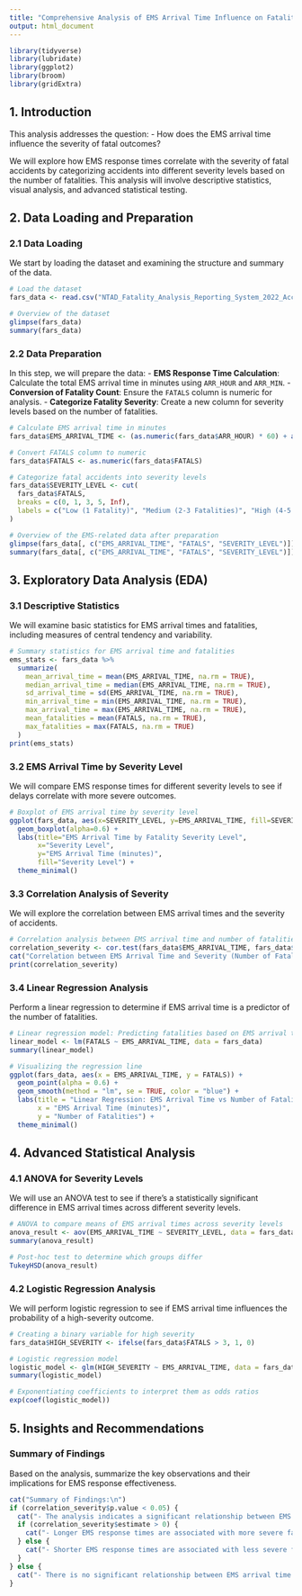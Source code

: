 ```yaml
---
title: "Comprehensive Analysis of EMS Arrival Time Influence on Fatality Severity"
output: html_document
---
```


```r
library(tidyverse)  
library(lubridate)  
library(ggplot2)  
library(broom)    
library(gridExtra)    
```

## 1. Introduction
This analysis addresses the question:
- How does the EMS arrival time influence the severity of fatal outcomes?

We will explore how EMS response times correlate with the severity of fatal accidents by categorizing accidents into different severity levels based on the number of fatalities. This analysis will involve descriptive statistics, visual analysis, and advanced statistical testing.

## 2. Data Loading and Preparation

### 2.1 Data Loading
We start by loading the dataset and examining the structure and summary of the data.

```r
# Load the dataset
fars_data <- read.csv("NTAD_Fatality_Analysis_Reporting_System_2022_Accidents_3270373163975898856.csv")

# Overview of the dataset
glimpse(fars_data)
summary(fars_data)
```

### 2.2 Data Preparation
In this step, we will prepare the data:
- **EMS Response Time Calculation**: Calculate the total EMS arrival time in minutes using `ARR_HOUR` and `ARR_MIN`.
- **Conversion of Fatality Count**: Ensure the `FATALS` column is numeric for analysis.
- **Categorize Fatality Severity**: Create a new column for severity levels based on the number of fatalities.

```r
# Calculate EMS arrival time in minutes
fars_data$EMS_ARRIVAL_TIME <- (as.numeric(fars_data$ARR_HOUR) * 60) + as.numeric(fars_data$ARR_MIN)

# Convert FATALS column to numeric
fars_data$FATALS <- as.numeric(fars_data$FATALS)

# Categorize fatal accidents into severity levels
fars_data$SEVERITY_LEVEL <- cut(
  fars_data$FATALS,
  breaks = c(0, 1, 3, 5, Inf),
  labels = c("Low (1 Fatality)", "Medium (2-3 Fatalities)", "High (4-5 Fatalities)", "Very High (6+ Fatalities)")
)

# Overview of the EMS-related data after preparation
glimpse(fars_data[, c("EMS_ARRIVAL_TIME", "FATALS", "SEVERITY_LEVEL")])
summary(fars_data[, c("EMS_ARRIVAL_TIME", "FATALS", "SEVERITY_LEVEL")])
```

## 3. Exploratory Data Analysis (EDA)

### 3.1 Descriptive Statistics
We will examine basic statistics for EMS arrival times and fatalities, including measures of central tendency and variability.

```r
# Summary statistics for EMS arrival time and fatalities
ems_stats <- fars_data %>%
  summarize(
    mean_arrival_time = mean(EMS_ARRIVAL_TIME, na.rm = TRUE),
    median_arrival_time = median(EMS_ARRIVAL_TIME, na.rm = TRUE),
    sd_arrival_time = sd(EMS_ARRIVAL_TIME, na.rm = TRUE),
    min_arrival_time = min(EMS_ARRIVAL_TIME, na.rm = TRUE),
    max_arrival_time = max(EMS_ARRIVAL_TIME, na.rm = TRUE),
    mean_fatalities = mean(FATALS, na.rm = TRUE),
    max_fatalities = max(FATALS, na.rm = TRUE)
  )
print(ems_stats)
```

### 3.2 EMS Arrival Time by Severity Level
We will compare EMS response times for different severity levels to see if delays correlate with more severe outcomes.

```r
# Boxplot of EMS arrival time by severity level
ggplot(fars_data, aes(x=SEVERITY_LEVEL, y=EMS_ARRIVAL_TIME, fill=SEVERITY_LEVEL)) +
  geom_boxplot(alpha=0.6) +
  labs(title="EMS Arrival Time by Fatality Severity Level",
       x="Severity Level",
       y="EMS Arrival Time (minutes)",
       fill="Severity Level") +
  theme_minimal()
```

### 3.3 Correlation Analysis of Severity
We will explore the correlation between EMS arrival times and the severity of accidents.

```r
# Correlation analysis between EMS arrival time and number of fatalities
correlation_severity <- cor.test(fars_data$EMS_ARRIVAL_TIME, fars_data$FATALS, use="complete.obs")
cat("Correlation between EMS Arrival Time and Severity (Number of Fatalities):\n")
print(correlation_severity)
```

### 3.4 Linear Regression Analysis
Perform a linear regression to determine if EMS arrival time is a predictor of the number of fatalities.

```r
# Linear regression model: Predicting fatalities based on EMS arrival time
linear_model <- lm(FATALS ~ EMS_ARRIVAL_TIME, data = fars_data)
summary(linear_model)

# Visualizing the regression line
ggplot(fars_data, aes(x = EMS_ARRIVAL_TIME, y = FATALS)) +
  geom_point(alpha = 0.6) +
  geom_smooth(method = "lm", se = TRUE, color = "blue") +
  labs(title = "Linear Regression: EMS Arrival Time vs Number of Fatalities",
       x = "EMS Arrival Time (minutes)",
       y = "Number of Fatalities") +
  theme_minimal()
```

## 4. Advanced Statistical Analysis

### 4.1 ANOVA for Severity Levels
We will use an ANOVA test to see if there's a statistically significant difference in EMS arrival times across different severity levels.

```r
# ANOVA to compare means of EMS arrival times across severity levels
anova_result <- aov(EMS_ARRIVAL_TIME ~ SEVERITY_LEVEL, data = fars_data)
summary(anova_result)

# Post-hoc test to determine which groups differ
TukeyHSD(anova_result)
```

### 4.2 Logistic Regression Analysis
We will perform logistic regression to see if EMS arrival time influences the probability of a high-severity outcome.

```r
# Creating a binary variable for high severity
fars_data$HIGH_SEVERITY <- ifelse(fars_data$FATALS > 3, 1, 0)

# Logistic regression model
logistic_model <- glm(HIGH_SEVERITY ~ EMS_ARRIVAL_TIME, data = fars_data, family = binomial)
summary(logistic_model)

# Exponentiating coefficients to interpret them as odds ratios
exp(coef(logistic_model))
```

## 5. Insights and Recommendations

### Summary of Findings
Based on the analysis, summarize the key observations and their implications for EMS response effectiveness.

```r
cat("Summary of Findings:\n")
if (correlation_severity$p.value < 0.05) {
  cat("- The analysis indicates a significant relationship between EMS arrival time and the severity of accidents.\n")
  if (correlation_severity$estimate > 0) {
    cat("- Longer EMS response times are associated with more severe fatal outcomes.\n")
  } else {
    cat("- Shorter EMS response times are associated with less severe fatal outcomes.\n")
  }
} else {
  cat("- There is no significant relationship between EMS arrival time and the severity of accidents.\n")
}
```

